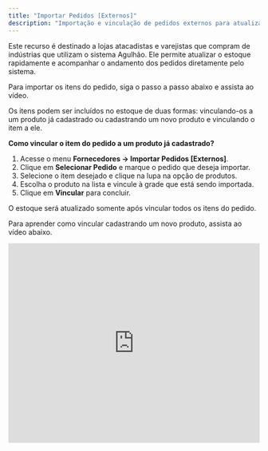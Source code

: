```yaml
---
title: "Importar Pedidos [Externos]"
description: "Importação e vinculação de pedidos externos para atualização rápida e controle do estoque."
---
```


Este recurso é destinado a lojas atacadistas e varejistas que compram de indústrias que utilizam o sistema Agulhão. Ele permite atualizar o estoque rapidamente e acompanhar o andamento dos pedidos diretamente pelo sistema.

Para importar os itens do pedido, siga o passo a passo abaixo e assista ao vídeo.

Os itens podem ser incluídos no estoque de duas formas: vinculando-os a um produto já cadastrado ou cadastrando um novo produto e vinculando o item a ele.

**Como vincular o item do pedido a um produto já cadastrado?**

1. Acesse o menu **Fornecedores → Importar Pedidos [Externos]**.
2. Clique em **Selecionar Pedido** e marque o pedido que deseja importar.
3. Selecione o item desejado e clique na lupa na opção de produtos.
4. Escolha o produto na lista e vincule à grade que está sendo importada.
5. Clique em **Vincular** para concluir.

O estoque será atualizado somente após vincular todos os itens do pedido.

Para aprender como vincular cadastrando um novo produto, assista ao vídeo abaixo.

<iframe width="100%" height="400" src="https://www.youtube.com/embed/PciYfnR0f9U?si=nlPjoibf2Ebo_8L8" title="YouTube video player" frameborder="0" allow="accelerometer; autoplay; clipboard-write; encrypted-media; gyroscope; picture-in-picture; web-share" referrerpolicy="strict-origin-when-cross-origin" allowfullscreen />